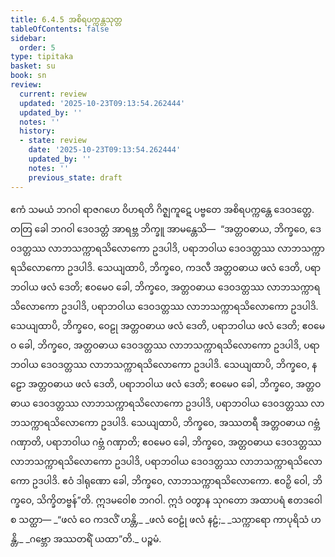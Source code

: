 ```yaml
---
title: 6.4.5 အစိရပက္ကန္တသုတ္တ
tableOfContents: false
sidebar:
  order: 5
type: tipitaka
basket: su
book: sn
review:
  current: review
  updated: '2025-10-23T09:13:54.262444'
  updated_by: ''
  notes: ''
  history:
  - state: review
    date: '2025-10-23T09:13:54.262444'
    updated_by: ''
    notes: ''
    previous_state: draft
---
```



<ReviewStatus review={frontmatter.review} showDetails={true} />

<HypothesisAnnotation frontmatter={frontmatter} />

<DynamicBreadcrumb />

<Division number="184" book="sn" e="ch" v="18" p="306">

<Paragraph number="1092" book="sn">
ဧကံ သမယံ ဘဂဝါ ရာဇဂဟေ ဝိဟရတိ ဂိဇ္ဈကူဋေ ပဗ္ဗတေ အစိရပက္ကန္တေ ဒေဝဒတ္တေ. တတြ ခေါ ဘဂဝါ ဒေဝဒတ္တံ အာရဗ္ဘ ဘိက္ခူ အာမန္တေသိ—  “အတ္တဝဓာယ, ဘိက္ခဝေ, ဒေဝဒတ္တဿ လာဘသက္ကာရသိလောကော ဥဒပါဒိ, ပရာဘဝါယ ဒေဝဒတ္တဿ လာဘသက္ကာရသိလောကော ဥဒပါဒိ.
</Paragraph>

<Paragraph number="1093" book="sn">
သေယျထာပိ, ဘိက္ခဝေ, ကဒလီ အတ္တဝဓာယ ဖလံ ဒေတိ, ပရာဘဝါယ ဖလံ ဒေတိ; ဧဝမေဝ ခေါ, ဘိက္ခဝေ, အတ္တဝဓာယ ဒေဝဒတ္တဿ လာဘသက္ကာရသိလောကော ဥဒပါဒိ, ပရာဘဝါယ ဒေဝဒတ္တဿ လာဘသက္ကာရသိလောကော ဥဒပါဒိ.
</Paragraph>

<Paragraph number="1094" book="sn">
သေယျထာပိ, ဘိက္ခဝေ, ဝေဠု အတ္တဝဓာယ ဖလံ ဒေတိ, ပရာဘဝါယ ဖလံ ဒေတိ; ဧဝမေဝ ခေါ, ဘိက္ခဝေ, အတ္တဝဓာယ ဒေဝဒတ္တဿ လာဘသက္ကာရသိလောကော ဥဒပါဒိ, ပရာဘဝါယ ဒေဝဒတ္တဿ လာဘသက္ကာရသိလောကော ဥဒပါဒိ.
</Paragraph>

<Paragraph number="1095" book="sn">
သေယျထာပိ, ဘိက္ခဝေ, နဠော အတ္တဝဓာယ ဖလံ ဒေတိ, ပရာဘဝါယ ဖလံ ဒေတိ; ဧဝမေဝ ခေါ, ဘိက္ခဝေ, အတ္တဝဓာယ ဒေဝဒတ္တဿ လာဘသက္ကာရသိလောကော ဥဒပါဒိ, ပရာဘဝါယ ဒေဝဒတ္တဿ လာဘသက္ကာရသိလောကော ဥဒပါဒိ.
</Paragraph>

<Paragraph number="1096" book="sn">
သေယျထာပိ, ဘိက္ခဝေ, အဿတရီ အတ္တဝဓာယ ဂဗ္ဘံ ဂဏှာတိ, ပရာဘဝါယ ဂဗ္ဘံ ဂဏှာတိ; ဧဝမေဝ ခေါ, ဘိက္ခဝေ, အတ္တဝဓာယ ဒေဝဒတ္တဿ လာဘသက္ကာရသိလောကော ဥဒပါဒိ, ပရာဘဝါယ ဒေဝဒတ္တဿ လာဘသက္ကာရသိလောကော ဥဒပါဒိ. ဧဝံ ဒါရုဏော ခေါ, ဘိက္ခဝေ, လာဘသက္ကာရသိလောကော. ဧဝဉှိ ဝေါ, ဘိက္ခဝေ, သိက္ခိတဗ္ဗန်”တိ.
</Paragraph>

<Paragraph number="1097" book="sn">
ဣဒမဝေါစ ဘဂဝါ. ဣဒံ ဝတွာန သုဂတော အထာပရံ ဧတဒဝေါစ သတ္ထာ—
</Paragraph>

<Paragraph number="1098" type="verses" book="sn">
_“ဖလံ ဝေ ကဒလိံ ဟန္တိ,_  
_ဖလံ ဝေဠုံ ဖလံ နဠံ;_  
_သက္ကာရော ကာပုရိသံ ဟန္တိ,_  
_ဂဗ္ဘော အဿတရိံ ယထာ”တိ._  


</Paragraph>
</Division>

<Paragraph number="1099" type="center" book="sn">
ပဉ္စမံ.
</Paragraph>